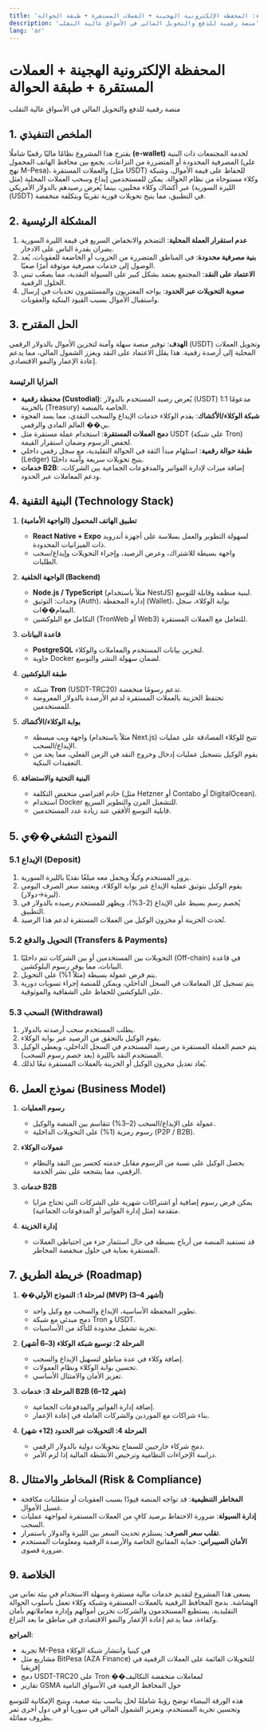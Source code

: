 ```yaml
---
title: 'ورقة بيضاء: المحفظة الإلكترونية الهجينة + العملات المستقرة + طبقة الحوالة'
description: 'منصة رقمية للدفع والتحويل المالي في الأسواق عالية التقلب'
lang: 'ar'
---
```


# المحفظة الإلكترونية الهجينة + العملات المستقرة + طبقة الحوالة  
منصة رقمية للدفع والتحويل المالي في الأسواق عالية التقلب

## 1. الملخص التنفيذي
يقترح هذا المشروع نظامًا ماليًا رقميًا شاملًا **(e-wallet)** لخدمة المجتمعات ذات البنية المصرفية المحدودة أو المتضررة من النزاعات. يجمع بين محافظ الهاتف المحمول (على نهج M-Pesa)، والعملات المستقرة (مثل USDT) للحفاظ على قيمة الأموال، وشبكة وكلاء مستوحاة من نظام الحوالة. يمكن للمستخدمين إيداع وسحب العملات المحلية (مثل الليرة السورية) عبر أكشاك وكلاء محليين، بينما يُعرض رصيدهم بالدولار الأمريكي (USDT) في التطبيق، مما يتيح تحويلات فورية تقريبًا وبتكلفة منخفضة.

## 2. المشكلة الرئيسية

1. **عدم استقرار العملة المحلية**: التضخم والانخفاض السريع في قيمة الليرة السورية يضران بقدرة الناس على الادخار.
2. **بنية مصرفية محدودة**: في المناطق المتضررة من الحروب أو الخاضعة للعقوبات، يُعد الوصول إلى خدمات مصرفية موثوقة أمرًا صعبًا.
3. **الاعتماد على النقد**: المجتمع يعتمد بشكل كبير على السيولة النقدية، مما يصعّب تبني الحلول الرقمية.
4. **صعوبة التحويلات عبر الحدود**: يواجه المغتربون والمستثمرون تحديات في إرسال واستقبال الأموال بسبب القيود البنكية والعقوبات.

## 3. الحل المقترح

**الهدف**: توفير منصة سهلة وآمنة لتخزين الأموال بالدولار الرقمي (USDT) وتحويل العملات المحلية إلى أرصدة رقمية. هذا يقلل الاعتماد على النقد ويعزز الشمول المالي، مما يدعم إعادة الإعمار والنمو الاقتصادي.

### المزايا الرئيسة
- **محفظة رقمية (Custodial)**: يُعرض رصيد المستخدم بالدولار (USDT) مدعومًا 1:1 بالخزينة (Treasury) الخاصة بالمنصة.  
- **شبكة الوكلاء/الأكشاك**: يقدم الوكلاء خدمات الإيداع والسحب النقدي، مما يسد الفجوة بي�� العالم المادي والرقمي.  
- **دمج العملات المستقرة**: استخدام عملة مستقرة مثل USDT (على شبكة Tron) لخفض الرسوم وضمان استقرار القيمة.  
- **طبقة حوالة رقمية**: استلهام مبدأ الثقة في الحوالة التقليدية، مع سجل رقمي داخلي (Ledger) يتيح تحويلات سريعة وآمنة داخليًا.  
- **خدمات B2B**: إضافة ميزات لإدارة الفواتير والمدفوعات الجماعية بين الشركات، ودعم المعاملات عبر الحدود.

## 4. البنية التقنية (Technology Stack)

1. **تطبيق الهاتف المحمول (الواجهة الأمامية)**  
   - **React Native + Expo** لسهولة التطوير والعمل بسلاسة على أجهزة أندرويد ذات الميزانيات المحدودة.  
   - واجهة بسيطة للاشتراك، وعرض الرصيد، وإجراء التحويلات وإيداع/سحب الطلبات.

2. **الواجهة الخلفية (Backend)**  
   - **Node.js / TypeScript** (مثلاً باستخدام NestJS) لبنية منظمة وقابلة للتوسع.  
   - وحدات: التوثيق (Auth)، إدارة المحفظة (Wallet)، بوابة الوكلاء، سجل المعام��ات.  
   - التكامل مع البلوكشين (TronWeb أو Web3) للتعامل مع العملات المستقرة.

3. **قاعدة البيانات**  
   - **PostgreSQL** لتخزين بيانات المستخدم والمعاملات والوكلاء.  
   - حاوية Docker لضمان سهولة النشر والتوسع.

4. **طبقة البلوكشين**  
   - شبكة **Tron** (USDT-TRC20) تدعم رسومًا منخفضة.  
   - تحتفظ الخزينة بالعملات المستقرة لدعم الأرصدة بالدولار المعروضة للمستخدمين.

5. **بوابة الوكلاء/الأكشاك**  
   - واجهة ويب مبسطة (مثلاً باستخدام Next.js) تتيح للوكلاء المصادقة على عمليات الإيداع/السحب.  
   - يقوم الوكيل بتسجيل عمليات إدخال وخروج النقد في الزمن الفعلي، مما يحد من التعقيدات البنكية.

6. **البنية التحتية والاستضافة**  
   - خادم افتراضي منخفض التكلفة (مثل Hetzner أو Contabo أو DigitalOcean).  
   - استخدام Docker للتشغيل المرن والتطوير السريع.  
   - قابلية التوسع الأفقي عند زيادة عدد المستخدمين.

## 5. النموذج التشغي��ي

### 5.1 الإيداع (Deposit)
1. يزور المستخدم وكيلًا ويحمل معه مبلغًا نقديًا بالليرة السورية.  
2. يقوم الوكيل بتوثيق عملية الإيداع عبر بوابة الوكلاء، ويعتمد سعر الصرف اليومي (ليرة→دولار).  
3. يُخصم رسم بسيط على الإيداع (2-3%)، ويظهر للمستخدم رصيده بالدولار في التطبيق.  
4. تُحدث الخزينة أو مخزون الوكيل من العملات المستقرة لدعم هذا الرصيد.

### 5.2 التحويل والدفع (Transfers & Payments)
1. التحويلات بين المستخدمين أو بين الشركات تتم داخليًا (Off-chain) في قاعدة البيانات، مما يوفر رسوم البلوكشين.  
2. يتم فرض عمولة بسيطة (مثلاً 1%) على التحويل.  
3. يتم تسجيل كل المعاملات في السجل الداخلي، ويمكن للمنصة إجراء تسويات دورية على البلوكشين للحفاظ على الشفافية والموثوقية.

### 5.3 السحب (Withdrawal)
1. يطلب المستخدم سحب أرصدته بالدولار.  
2. يقوم الوكيل بالتحقق من الرصيد عبر بوابة الوكلاء.  
3. يتم خصم العملة المستقرة من رصيد المستخدم في السجل الداخلي، ويعطي الوكيل المستخدم النقد بالليرة (بعد خصم رسوم السحب).  
4. يُعاد تعديل مخزون الوكيل أو الخزينة بالعملات المستقرة تبعًا لذلك.

## 6. نموذج العمل (Business Model)

1. **رسوم العمليات**  
   - عمولة على الإيداع/السحب (2–3%) تتقاسم بين المنصة والوكيل.  
   - رسوم رمزية (1%) على التحويلات الداخلية (P2P / B2B).

2. **عمولات الوكلاء**  
   - يحصل الوكيل على نسبة من الرسوم مقابل خدمته كجسر بين النقد والنظام الرقمي، مما يشجعه على نشر الخدمة.

3. **خدمات B2B**  
   - يمكن فرض رسوم إضافية أو اشتراكات شهرية على الشركات التي تحتاج مزايا متقدمة (مثل إدارة الفواتير أو المدفوعات الجماعية).

4. **إدارة الخزينة**  
   - قد تستفيد المنصة من أرباح بسيطة في حال استثمار جزء من احتياطي العملات المستقرة بعناية في حلول منخفضة المخاطر.

## 7. خريطة الطريق (Roadmap)

1. **��لمرحلة 1: النموذج الأولي (MVP) (3–4 أشهر)**  
   - تطوير المحفظة الأساسية، الإيداع والسحب مع وكيل واحد.  
   - دمج مبدئي مع شبكة Tron و USDT.  
   - تجربة تشغيل محدودة للتأكد من الأساسيات.

2. **المرحلة 2: توسيع شبكة الوكلاء (3–6 أشهر)**  
   - إضافة وكلاء في عدة مناطق لتسهيل الإيداع والسحب.  
   - تحسين بوابة الوكلاء ونظام العمولات.  
   - تعزيز الأمان والامتثال الأساسي.

3. **المرحلة 3: خدمات B2B (6–12 شهر)**  
   - إضافة إدارة الفواتير والمدفوعات الجماعية.  
   - بناء شراكات مع الموردين والشركات العاملة في إعادة الإعمار.

4. **المرحلة 4: التحويلات عبر الحدود (12+ شهر)**  
   - دمج شركاء خارجيين للسماح بتحويلات دولية بالدولار الرقمي.  
   - دراسة الإجراءات النظامية وترخيص الأنشطة المالية إذا لزم الأمر.

## 8. المخاطر والامتثال (Risk & Compliance)

- **المخاطر التنظيمية**: قد تواجه المنصة قيودًا بسبب العقوبات أو متطلبات مكافحة غسيل الأموال.  
- **إدارة السيولة**: ضرورة الاحتفاظ برصيد كافٍ من العملات المستقرة لمواجهة عمليات السحب.  
- **تقلب سعر الصرف**: يستلزم تحديث السعر بين الليرة والدولار باستمرار.  
- **الأمان السيبراني**: حماية المفاتيح الخاصة والأرصدة الرقمية ومعلومات المستخدم ضرورة قصوى.

## 9. الخلاصة

يسعى هذا المشروع لتقديم خدمات مالية مستقرة وسهلة الاستخدام في بيئة تعاني من الهشاشة. بدمج المحافظ الرقمية بالعملات المستقرة وشبكة وكلاء تعمل بأسلوب الحوالة التقليدية، يستطيع المستخدمون والشركات تخزين أموالهم وإدارة معاملاتهم بأمان وكفاءة، مما يدعم إعادة الإعمار والنمو الاقتصادي في مناطق ما بعد النزاع.

**المراجع**:  
- تجربة M-Pesa في كينيا وانتشار شبكة الوكلاء  
- مشاريع مثل BitPesa (AZA Finance) للتحويلات القائمة على العملات الرقمية في إفريقيا  
- دمج USDT-TRC20 على Tron ��لمعاملات منخفضة التكاليف  
- تقارير GSMA حول المحافظ الرقمية في الأسواق النامية

هذه الورقة البيضاء توضح رؤيةً شاملةً لحل يناسب بيئة صعبة، ويتيح الإمكانية للتوسع وتحسين تجربة المستخدم، وتعزيز الشمول المالي في سوريا أو في دول أخرى تمر بظروف مماثلة.
